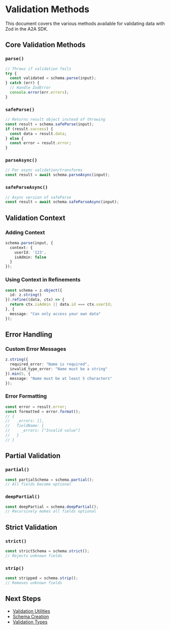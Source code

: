 # Validation Methods

This document covers the various methods available for validating data with Zod in the A2A SDK.

## Core Validation Methods

### `parse()`
```typescript
// Throws if validation fails
try {
  const validated = schema.parse(input);
} catch (err) {
  // Handle ZodError
  console.error(err.errors);
}
```

### `safeParse()`
```typescript
// Returns result object instead of throwing
const result = schema.safeParse(input);
if (result.success) {
  const data = result.data;
} else {
  const error = result.error;
}
```

### `parseAsync()`
```typescript
// For async validation/transforms
const result = await schema.parseAsync(input);
```

### `safeParseAsync()`
```typescript
// Async version of safeParse
const result = await schema.safeParseAsync(input);
```

## Validation Context

### Adding Context
```typescript
schema.parse(input, {
  context: {
    userId: '123',
    isAdmin: false
  }
});
```

### Using Context in Refinements
```typescript
const schema = z.object({
  id: z.string()
}).refine((data, ctx) => {
  return ctx.isAdmin || data.id === ctx.userId;
}, {
  message: "Can only access your own data"
});
```

## Error Handling

### Custom Error Messages
```typescript
z.string({
  required_error: "Name is required",
  invalid_type_error: "Name must be a string"
}).min(5, {
  message: "Name must be at least 5 characters"
});
```

### Error Formatting
```typescript
const error = result.error;
const formatted = error.format();
// {
//   _errors: [],
//   fieldName: {
//     _errors: ["Invalid value"]
//   }
// }
```

## Partial Validation

### `partial()`
```typescript
const partialSchema = schema.partial();
// All fields become optional
```

### `deepPartial()`
```typescript
const deepPartial = schema.deepPartial();
// Recursively makes all fields optional
```

## Strict Validation

### `strict()`
```typescript
const strictSchema = schema.strict();
// Rejects unknown fields
```

### `strip()`
```typescript
const stripped = schema.strip();
// Removes unknown fields
```

## Next Steps
- [Validation Utilities](/api-reference/validation/utilities)
- [Schema Creation](/api-reference/validation/schemas)
- [Validation Types](/api-reference/validation/types)
